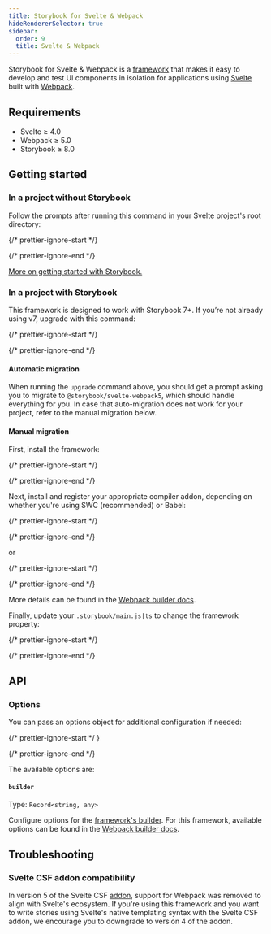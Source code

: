 ```yaml
---
title: Storybook for Svelte & Webpack
hideRendererSelector: true
sidebar:
  order: 9
  title: Svelte & Webpack
---
```


Storybook for Svelte & Webpack is a [framework](../../contribute/framework.mdx) that makes it easy to develop and test UI components in isolation for applications using [Svelte](https://svelte.dev/) built with [Webpack](https://webpack.js.org/).

## Requirements

* Svelte ≥ 4.0
* Webpack ≥ 5.0
* Storybook ≥ 8.0

## Getting started

### In a project without Storybook

Follow the prompts after running this command in your Svelte project's root directory:

{/* prettier-ignore-start */}

<CodeSnippets path="create-command.md" />

{/* prettier-ignore-end */}

[More on getting started with Storybook.](../install.mdx)

### In a project with Storybook

This framework is designed to work with Storybook 7+. If you’re not already using v7, upgrade with this command:

{/* prettier-ignore-start */}

<CodeSnippets path="storybook-upgrade.md" />

{/* prettier-ignore-end */}

#### Automatic migration

When running the `upgrade` command above, you should get a prompt asking you to migrate to `@storybook/svelte-webpack5`, which should handle everything for you. In case that auto-migration does not work for your project, refer to the manual migration below.

#### Manual migration

First, install the framework:

{/* prettier-ignore-start */}

<CodeSnippets path="svelte-webpack5-install.md" />

{/* prettier-ignore-end */}

Next, install and register your appropriate compiler addon, depending on whether you're using SWC (recommended) or Babel:

{/* prettier-ignore-start */}

<CodeSnippets path="storybook-addon-compiler-swc-auto-install.md" />

{/* prettier-ignore-end */}

or

{/* prettier-ignore-start */}

<CodeSnippets path="storybook-addon-compiler-babel-auto-install.md" />

{/* prettier-ignore-end */}

More details can be found in the [Webpack builder docs](../../builders/webpack.mdx#compiler-support).

Finally, update your `.storybook/main.js|ts` to change the framework property:

{/* prettier-ignore-start */}

<CodeSnippets path="svelte-webpack5-add-framework.md" />

{/* prettier-ignore-end */}

## API

### Options

You can pass an options object for additional configuration if needed:

  {/* prettier-ignore-start */ }

<CodeSnippets path="svelte-webpack-framework-options.md" />

{/* prettier-ignore-end */}

The available options are:

#### `builder`

Type: `Record<string, any>`

Configure options for the [framework's builder](../../api/main-config/main-config-framework.mdx#optionsbuilder). For this framework, available options can be found in the [Webpack builder docs](../../builders/webpack.mdx).

## Troubleshooting

### Svelte CSF addon compatibility

In version 5 of the Svelte CSF [addon](https://storybook.js.org/addons/@storybook/addon-svelte-csf), support for Webpack was removed to align with Svelte's ecosystem. If you're using this framework and you want to write stories using Svelte's native templating syntax with the Svelte CSF addon, we encourage you to downgrade to version 4 of the addon.
